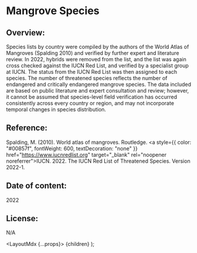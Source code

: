 

# Mangrove Species

## Overview:

Species lists by country were compiled by the authors of the World Atlas of Mangroves (Spalding 2010) and verified by further expert and literature review. In 2022, hybrids were removed from the list, and the list was again cross checked against the IUCN Red List, and verified by a specialist group at IUCN. The status from the IUCN Red List was then assigned to each species. The number of threatened species reflects the number of endangered and critically endangered mangrove species. The data included are based on public literature and expert consultation and review; however, it cannot be assumed that species-level field verification has occurred consistently across every country or region, and may not incorporate temporal changes in species distribution.

## Reference: 
Spalding, M. (2010). World atlas of mangroves. Routledge.
<a style={{ color: "#00857f", fontWeight: 600, textDecoration: "none" }} href="https://www.iucnredlist.org" target="_blank" rel="noopener noreferrer">IUCN. 2022. The IUCN Red List of Threatened Species. Version 2022-1.</a>

## Date of content: 
2022


## License:
N/A

  <LayoutMdx {...props}>
    {children}
  </LayoutMdx>
);